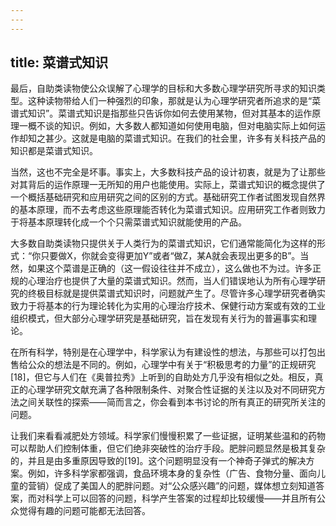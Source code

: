```yaml
---
---
---
```

title: 菜谱式知识
---




最后，自助类读物使公众误解了心理学的目标和大多数心理学研究所寻求的知识类型。这种读物带给人们一种强烈的印象，那就是认为心理学研究者所追求的是“菜谱式知识”。菜谱式知识是指那些只告诉你如何去使用某物，但对其基本的运作原理一概不谈的知识。例如，大多数人都知道如何使用电脑，但对电脑实际上如何运作却知之甚少。这就是电脑的菜谱式知识。在我们的社会里，许多有关科技产品的知识都是菜谱式知识。

当然，这也不完全是坏事。事实上，大多数科技产品的设计初衷，就是为了让那些对其背后的运作原理一无所知的用户也能使用。实际上，菜谱式知识的概念提供了一个概括基础研究和应用研究之间的区别的方式。基础研究工作者试图发现自然界的基本原理，而不去考虑这些原理能否转化为菜谱式知识。应用研究工作者则致力于将基本原理转化成一个个只需菜谱式知识就能使用的产品。

大多数自助类读物只提供关于人类行为的菜谱式知识，它们通常能简化为这样的形式：“你只要做X，你就会变得更加Y”或者“做Z，某A就会表现出更多的B”。当然，如果这个菜谱是正确的（这一假设往往并不成立），这么做也不为过。许多正规的心理治疗也提供了大量的菜谱式知识。然而，当人们错误地认为所有心理学研究的终极目标就是提供菜谱式知识时，问题就产生了。尽管许多心理学研究者确实致力于将基本的行为理论转化为实用的心理治疗技术、保健行动方案或有效的工业组织模式，但大部分心理学研究是基础研究，旨在发现有关行为的普遍事实和理论。

在所有科学，特别是在心理学中，科学家认为有建设性的想法，与那些可以打包出售给公众的想法是不同的。例如，心理学中有关于“积极思考的力量”的正规研究[18]，但它与人们在《奥普拉秀》上听到的自助处方几乎没有相似之处。相反，真正的心理学研究文献充满了各种限制条件、对聚合性证据的关注以及对不同研究方法之间关联性的探索——简而言之，你会看到本书讨论的所有真正的研究所关注的问题。

让我们来看看减肥处方领域。科学家们慢慢积累了一些证据，证明某些温和的药物可以帮助人们控制体重，但它们绝非突破性的治疗手段。肥胖问题显然是极其复杂的，并且是由多重原因导致的[19]。这个问题明显没有一个神奇子弹式的解决方案。例如，许多科学家都强调，食品环境本身的复杂性（广告、食物分量、面向儿童的营销）促成了美国人的肥胖问题。对“公众感兴趣”的问题，媒体想立刻知道答案，而对科学上可以回答的问题，科学产生答案的过程却比较缓慢——并且所有公众觉得有趣的问题可能都无法回答。